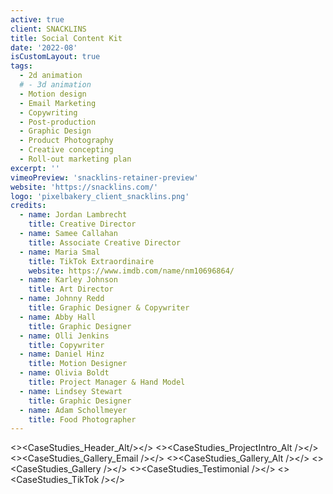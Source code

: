 ```yaml
---
active: true
client: SNACKLINS
title: Social Content Kit
date: '2022-08'
isCustomLayout: true
tags:
  - 2d animation
  # - 3d animation
  - Motion design
  - Email Marketing
  - Copywriting
  - Post-production
  - Graphic Design
  - Product Photography
  - Creative concepting
  - Roll-out marketing plan
excerpt: ''
vimeoPreview: 'snacklins-retainer-preview'
website: 'https://snacklins.com/'
logo: 'pixelbakery_client_snacklins.png'
credits:
  - name: Jordan Lambrecht
    title: Creative Director
  - name: Samee Callahan
    title: Associate Creative Director
  - name: Maria Smal
    title: TikTok Extraordinaire
    website: https://www.imdb.com/name/nm10696864/
  - name: Karley Johnson
    title: Art Director
  - name: Johnny Redd
    title: Graphic Designer & Copywriter
  - name: Abby Hall
    title: Graphic Designer
  - name: Olli Jenkins
    title: Copywriter
  - name: Daniel Hinz
    title: Motion Designer
  - name: Olivia Boldt
    title: Project Manager & Hand Model 
  - name: Lindsey Stewart
    title: Graphic Designer
  - name: Adam Schollmeyer
    title: Food Photographer
---
```

<><CaseStudies_Header_Alt/></>
<><CaseStudies_ProjectIntro_Alt /></>
<><CaseStudies_Gallery_Email /></>
<><CaseStudies_Gallery_Alt /></>
<><CaseStudies_Gallery /></>
<><CaseStudies_Testimonial /></>
<><CaseStudies_TikTok /></>